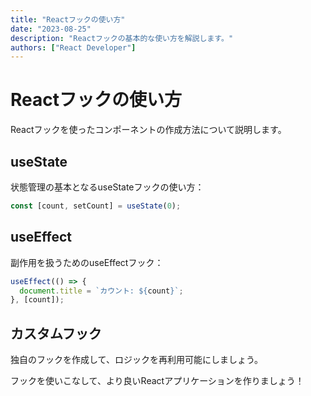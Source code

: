 ```yaml
---
title: "Reactフックの使い方"
date: "2023-08-25"
description: "Reactフックの基本的な使い方を解説します。"
authors: ["React Developer"]
---
```


# Reactフックの使い方

Reactフックを使ったコンポーネントの作成方法について説明します。

## useState

状態管理の基本となるuseStateフックの使い方：

```javascript
const [count, setCount] = useState(0);
```

## useEffect

副作用を扱うためのuseEffectフック：

```javascript
useEffect(() => {
  document.title = `カウント: ${count}`;
}, [count]);
```

## カスタムフック

独自のフックを作成して、ロジックを再利用可能にしましょう。

フックを使いこなして、より良いReactアプリケーションを作りましょう！